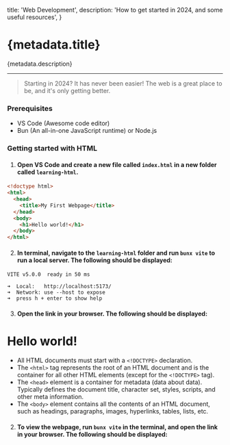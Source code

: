
  title: 'Web Development',
  description: 'How to get started in 2024, and some useful resources',
}

# {metadata.title}

{metadata.description}

---

> Starting in 2024? It has never been easier! The web is a great place to be, and it's only getting better.

### Prerequisites

- VS Code (Awesome code editor)
- Bun (An all-in-one JavaScript runtime) or Node.js

### Getting started with HTML

1. #### Open VS Code and create a new file called `index.html` in a new folder called `learning-html`.

```html
<!doctype html>
<html>
  <head>
    <title>My First Webpage</title>
  </head>
  <body>
    <h1>Hello world!</h1>
  </body>
</html>
```

2. #### In terminal, navigate to the `learning-html` folder and run `bunx vite` to run a local server. The following should be displayed:

```
VITE v5.0.0  ready in 50 ms

➜  Local:   http://localhost:5173/
➜  Network: use --host to expose
➜  press h + enter to show help
```

3. #### Open the link in your browser. The following should be displayed:

<BrowserPreview title="My First Webpage" url="localhost:5173">
  <h1>Hello world!</h1>
</BrowserPreview>

- All HTML documents must start with a `<!DOCTYPE>` declaration.
- The `<html>` tag represents the root of an HTML document and is the container for all other HTML elements (except for the `<!DOCTYPE>` tag).
- The `<head>` element is a container for metadata (data about data). Typically defines the document title, character set, styles, scripts, and other meta information.
- The `<body>` element contains all the contents of an HTML document, such as headings, paragraphs, images, hyperlinks, tables, lists, etc.

2. #### To view the webpage, run `bunx vite` in the terminal, and open the link in your browser. The following should be displayed:
